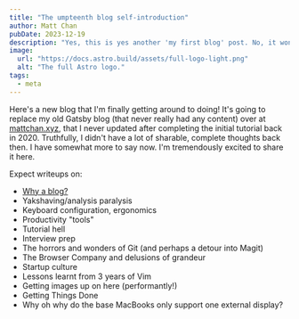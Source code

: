 ```yaml
---
title: "The umpteenth blog self-introduction"
author: Matt Chan
pubDate: 2023-12-19
description: "Yes, this is yes another 'my first blog' post. No, it won't be my last."
image:
  url: "https://docs.astro.build/assets/full-logo-light.png"
  alt: "The full Astro logo."
tags:
  - meta
---
```


Here's a new blog that I'm finally getting around to doing! It's going to replace my old Gatsby blog (that never really had any content) over at [mattchan.xyz](https://www.mattchan.xyz), that I never updated after completing the initial tutorial back in 2020. Truthfully, I didn't have a lot of sharable, complete thoughts back then. I have somewhat more to say now. I'm tremendously excited to share it here.

Expect writeups on:

- [Why a blog?](../post-2/)
- Yakshaving/analysis paralysis
- Keyboard configuration, ergonomics
- Productivity "tools"
- Tutorial hell
- Interview prep
- The horrors and wonders of Git (and perhaps a detour into Magit)
- The Browser Company and delusions of grandeur
- Startup culture
- Lessons learnt from 3 years of Vim
- Getting images up on here (performantly!)
- Getting Things Done
- Why oh why do the base MacBooks only support one external display?
